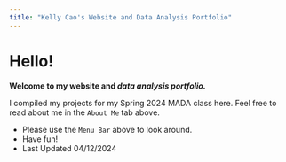 ---
title: "Kelly Cao's Website and Data Analysis Portfolio"
---

# Hello!


**Welcome to my website and _data analysis portfolio._ **

I compiled my projects for my Spring 2024 MADA class here. Feel free to read about me in the `About Me` tab above. 

* Please use the `Menu Bar` above to look around.
* Have fun!
* Last Updated 04/12/2024

